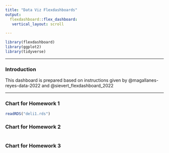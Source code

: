 ```yaml
---
title: "Data Viz Flexdashboards"
output: 
  flexdashboard::flex_dashboard:
   vertical_layout: scroll

---
```


```r
library(flexdashboard)
library(ggplot2)
library(tidyverse)
```


------------------------------------------------------------------------

### Introduction 

This dashboard is prepared based on instructions given by @magallanes-reyes-data-2022 and @sievert_flexdashboard_2022

------------------------------------------------------------------------



### Chart for Homework 1 

```r
readRDS("deli1.rds")
```

### Chart for Homework 2

```r

```

### Chart for Homework 3

```r

```
